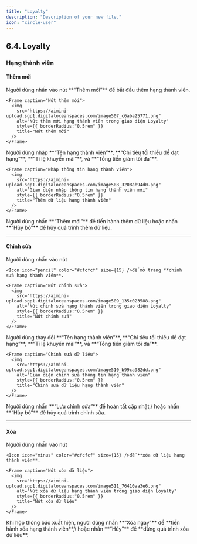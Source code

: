 ```yaml
---
title: "Loyalty"
description: "Description of your new file."
icon: "circle-user"
---
```


## **6.4. Loyalty**

### **Hạng thành viên**

#### **Thêm mới**

<Steps>
  <Step title="Thêm mới hạng thành viên">
    Người dùng nhấn vào nút **“Thêm mới”** để bắt đầu thêm hạng thành viên.

    <Frame caption="Nút thêm mới">
      <img
        src="https://aimini-upload.sgp1.digitaloceanspaces.com/image507_c6aba25771.png"
        alt="Nút thêm mới hạng thành viên trong giao diện Loyalty"
        style={{ borderRadius:"0.5rem" }}
        title="Nút thêm mới"
      />
    </Frame>
  </Step>
  <Step title="Nhập thông tin hạng thành viên">
    Người dùng nhập **“Tên hạng thành viên”**, **“Chi tiêu tối thiểu để đạt hạng”**, **“Tỉ lệ khuyến mãi”**, và **“Tổng tiền giảm tối đa”**.

    <Frame caption="Nhập thông tin hạng thành viên">
      <img
        src="https://aimini-upload.sgp1.digitaloceanspaces.com/image508_3208ab94d0.png"
        alt="Giao diện nhập thông tin hạng thành viên mới"
        style={{ borderRadius:"0.5rem" }}
        title="Thêm dữ liệu hạng thành viên"
      />
    </Frame>
  </Step>
  <Step title="Lưu dữ liệu mới">
    Người dùng nhấn **“Thêm mới”** để tiến hành thêm dữ liệu hoặc nhấn **“Hủy bỏ”** để hủy quá trình thêm dữ liệu.
  </Step>
</Steps>

---

#### **Chỉnh sửa**

<Steps>
  <Step title="Mở trang chỉnh sửa hạng thành viên">
    Người dùng nhấn vào nút

    <Icon icon="pencil" color="#cfcfcf" size={15} />để mở trang **chỉnh sửa hạng thành viên**.

    <Frame caption="Nút chỉnh sửa">
      <img
        src="https://aimini-upload.sgp1.digitaloceanspaces.com/image509_135c023588.png"
        alt="Nút chỉnh sửa hạng thành viên trong giao diện Loyalty"
        style={{ borderRadius:"0.5rem" }}
        title="Nút chỉnh sửa"
      />
    </Frame>
  </Step>
  <Step title="Chỉnh sửa thông tin hạng thành viên">
    Người dùng thay đổi **“Tên hạng thành viên”**, **“Chi tiêu tối thiểu để đạt hạng”**, **“Tỉ lệ khuyến mãi”**, và **“Tổng tiền giảm tối đa”**.

    <Frame caption="Chỉnh sửa dữ liệu">
      <img
        src="https://aimini-upload.sgp1.digitaloceanspaces.com/image510_b99ca982dd.png"
        alt="Giao diện chỉnh sửa thông tin hạng thành viên"
        style={{ borderRadius:"0.5rem" }}
        title="Chỉnh sửa dữ liệu hạng thành viên"
      />
    </Frame>
  </Step>
  <Step title="Lưu chỉnh sửa hoặc hủy">
    Người dùng nhấn **“Lưu chỉnh sửa”** để hoàn tất cập nhật,\
    hoặc nhấn **“Hủy bỏ”** để hủy quá trình chỉnh sửa.
  </Step>
</Steps>

---

#### **Xóa**

<Steps>
  <Step title="Xóa hạng thành viên">
    Người dùng nhấn vào nút

    <Icon icon="minus" color="#cfcfcf" size={15} />để **xóa dữ liệu hạng thành viên**.

    <Frame caption="Nút xóa dữ liệu">
      <img
        src="https://aimini-upload.sgp1.digitaloceanspaces.com/image511_76410aa3e6.png"
        alt="Nút xóa dữ liệu hạng thành viên trong giao diện Loyalty"
        style={{ borderRadius:"0.5rem" }}
        title="Nút xóa dữ liệu"
      />
    </Frame>
  </Step>
  <Step title="Xác nhận thao tác xóa">
    Khi hộp thông báo xuất hiện, người dùng nhấn **“Xóa ngay”** để **tiến hành xóa hạng thành viên**,\
    hoặc nhấn **“Hủy”** để **dừng quá trình xóa dữ liệu**.

  </Step>
</Steps>